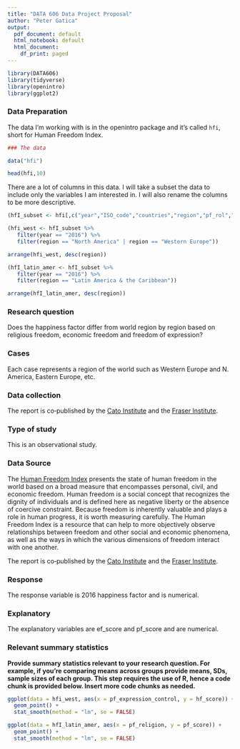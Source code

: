 ```yaml
---
title: "DATA 606 Data Project Proposal"
author: "Peter Gatica"
output:
  pdf_document: default
  html_notebook: default
  html_document:
    df_print: paged
---
```


```r
library(DATA606)
library(tidyverse)
library(openintro)
library(ggplot2)
```

### Data Preparation

The data I'm working with is in the openintro package and it's called `hfi`, 
short for Human Freedom Index.

```r
### The data

data("hfi")
```

```r
head(hfi,10)
```

There are a lot of columns in this data. I will take a subset the data to include only the variables I am interested in. I will also rename the columns to be more descriptive.

```r
(hfI_subset <- hfi[,c("year","ISO_code","countries","region","pf_rol","pf_religion_restrictions","pf_religion","pf_expression_control","pf_expression","pf_score","pf_rank","ef_money_inflation","ef_money_currency","ef_money","ef_score","ef_rank","hf_score","hf_rank","hf_quartile")])
```

```r
(hfi_west <- hfI_subset %>%
   filter(year == "2016") %>%
   filter(region == "North America" | region == "Western Europe"))
```

```r
arrange(hfi_west, desc(region))
```

```r
(hfI_latin_amer <- hfI_subset %>%
   filter(year == "2016") %>%
   filter(region == "Latin America & the Caribbean"))
```

```r
arrange(hfI_latin_amer, desc(region))
```

### Research question 

Does the happiness factor differ from world region by region based on religious freedom, economic freedom and freedom of expression?

### Cases 

Each case represents a region of the world such as Western Europe and N. America, Eastern Europe, etc.

### Data collection 

The report is co‐published by the [Cato Institute](https://www.cato.org/human-freedom-index/2020) and the [Fraser Institute](https://www.fraserinstitute.org/).

### Type of study 

This is an observational study.

### Data Source 

The [Human Freedom Index](https://www.cato.org/human-freedom-index/2020) presents the state of human freedom in the world based on a broad measure that encompasses personal, civil, and economic freedom. Human freedom is a social concept that recognizes the dignity of individuals and is defined here as negative liberty or the absence of coercive constraint. Because freedom is inherently valuable and plays a role in human progress, it is worth measuring carefully. The Human Freedom Index is a resource that can help to more objectively observe relationships between freedom and other social and economic phenomena, as well as the ways in which the various dimensions of freedom interact with one another.

The report is co‐published by the [Cato Institute](https://www.cato.org/human-freedom-index/2020) and the [Fraser Institute](https://www.fraserinstitute.org/).

### Response 

The response variable is 2016 happiness factor and is numerical.


### Explanatory 

The explanatory variables are ef_score and pf_score and are numerical.

### Relevant summary statistics 

**Provide summary statistics relevant to your research question. For example, if you’re comparing means across groups provide means, SDs, sample sizes of each group. This step requires the use of R, hence a code chunk is provided below. Insert more code chunks as needed.**

```r
ggplot(data = hfi_west, aes(x = pf_expression_control, y = hf_score)) +
  geom_point() +
  stat_smooth(method = "lm", se = FALSE)
```

```r
ggplot(data = hfI_latin_amer, aes(x = pf_religion, y = pf_score)) +
  geom_point() +
  stat_smooth(method = "lm", se = FALSE)
```